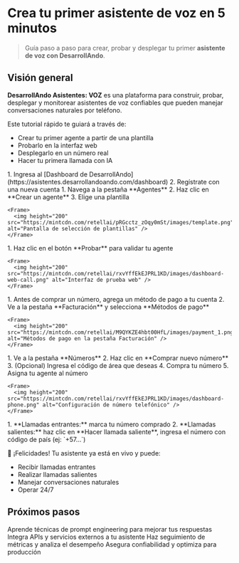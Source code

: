 # Crea tu primer asistente de voz en 5 minutos

> Guía paso a paso para crear, probar y desplegar tu primer **asistente de voz con DesarrollAndo**.

## Visión general

**DesarrollAndo Asistentes: VOZ** es una plataforma para construir, probar, desplegar y monitorear asistentes de voz confiables que pueden manejar conversaciones naturales por teléfono.

Este tutorial rápido te guiará a través de:

* Crear tu primer agente a partir de una plantilla
* Probarlo en la interfaz web
* Desplegarlo en un número real
* Hacer tu primera llamada con IA

<Steps>
  <Step title="Crea tu cuenta">
    1. Ingresa al [Dashboard de DesarrollAndo](https://asistentes.desarrollandoando.com/dashboard)  
    2. Regístrate con una nueva cuenta
  </Step>

  <Step title="Crea un nuevo agente">
    1. Navega a la pestaña **Agentes**  
    2. Haz clic en **Crear un agente**  
    3. Elige una plantilla  

    <Frame>
      <img height="200" src="https://mintcdn.com/retellai/pRGcctz_zOqy0mSt/images/template.png" alt="Pantalla de selección de plantillas" />
    </Frame>
  </Step>

  <Step title="Prueba tu agente">
    1. Haz clic en el botón **Probar** para validar tu agente  

    <Frame>
      <img height="200" src="https://mintcdn.com/retellai/rxvYffEkEJPRL1KD/images/dashboard-web-call.png" alt="Interfaz de prueba web" />
    </Frame>
  </Step>

  <Step title="Agrega tu método de pago">
    1. Antes de comprar un número, agrega un método de pago a tu cuenta  
    2. Ve a la pestaña **Facturación** y selecciona **Métodos de pago**

    <Frame>
      <img height="200" src="https://mintcdn.com/retellai/M9QYKZE4hbt00HfL/images/payment_1.png" alt="Métodos de pago en la pestaña Facturación" />
    </Frame>
  </Step>

  <Step title="Despliega en un número telefónico">
    1. Ve a la pestaña **Números**  
    2. Haz clic en **Comprar nuevo número**  
    3. (Opcional) Ingresa el código de área que deseas  
    4. Compra tu número  
    5. Asigna tu agente al número  

    <Frame>
      <img height="200" src="https://mintcdn.com/retellai/rxvYffEkEJPRL1KD/images/dashboard-phone.png" alt="Configuración de número telefónico" />
    </Frame>
  </Step>

  <Step title="Prueba tu agente en llamadas">
    1. **Llamadas entrantes:** marca tu número comprado  
    2. **Llamadas salientes:** haz clic en **Hacer llamada saliente**, ingresa el número con código de país (ej: `+57...`)
  </Step>
</Steps>

🎉 ¡Felicidades! Tu asistente ya está en vivo y puede:

* Recibir llamadas entrantes
* Realizar llamadas salientes
* Manejar conversaciones naturales
* Operar 24/7

## Próximos pasos

<CardGroup cols={2}>
  <Card title="Personaliza tu asistente" icon="wand-magic-sparkles" href="/essentials/prompts">
    Aprende técnicas de prompt engineering para mejorar tus respuestas
  </Card>

  <Card title="Agrega funciones" icon="code" href="/essentials/custom-data">
    Integra APIs y servicios externos a tu asistente
  </Card>

  <Card title="Monitorea el rendimiento" icon="chart-line" href="/monitor/analiticas">
    Haz seguimiento de métricas y analiza el desempeño
  </Card>

  <Card title="Mejores prácticas" icon="shield-check" href="/reliability/vision-general">
    Asegura confiabilidad y optimiza para producción
  </Card>
</CardGroup>



